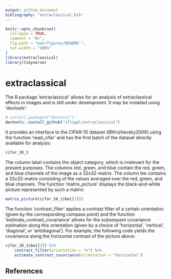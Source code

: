 ```yaml
---
output: github_document
bibliography: "extraclassical.bib"
---
```


<!-- README.md is generated from README.Rmd. Please edit that file -->

```r
knitr::opts_chunk$set(
  collapse = TRUE,
  comment = "#>",
  fig.path = "man/figures/README-",
  out.width = "100%"
)
library(extraclassical)
library(tidyverse)
```
# extraclassical

The R package 'extraclassical' allows for an analysis of extraclassical effects in images and is still under development. It may be installed using 'devtools':

```r
# install.packages("devtools")
devtools::install_github("sflippl/extraclassical")
```

It provides an interface to the CIFAR-10 dataset [@Krizhevsky2009] using the function 'read_cifar' and has the first batch of the dataset directly available for analysis:

```r
cifar_10_1
```

The column label contains the object category, which is irrelevant for the present purposes. The columns red, green, and blue contain the red, green, and blue channels of the image as a 32x32-matrix. The column bw contains a 32x32-matrix consisting of the values averaged over the red, green, and blue channels. The function 'matrix_picture' displays the black-and-white picture represented by such a matrix:

```r
matrix_picture(cifar_10_1$bw[[2]])
```

The function 'contrast_filter' applies a contrast filter of a certain orientation (given by the corresponding compass point) and the function 'estimate_contrast_covariance' allows for the subsequent covariance estimation along this orientation (given by a choice of 'horizontal', 'vertical', 'diagonal', or 'antidiagonal'). For example, the following code yields the covariance along the horizontal contrast of the picture above:

```r
cifar_10_1$bw[[2]] %>% 
    contrast_filter(orientation = "n") %>% 
    estimate_contrast_covariance(orientation = "horizontal")
```

## References {-}
